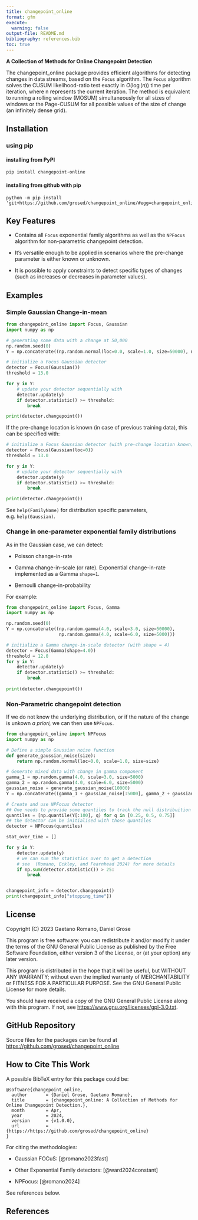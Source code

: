 ```yaml
---
title: changepoint_online
format: gfm
execute:
  warning: false
output-file: README.md
bibliography: references.bib
toc: true
---
```


**A Collection of Methods for Online Changepoint Detection**

The changepoint_online package provides efficient algorithms for detecting changes in data streams, based on the `Focus` algorithm. The `Focus` algorithm solves the CUSUM likelihood-ratio test exactly in $O(\log(n))$ time per iteration, where n represents the current iteration. The method is equivalent to running a rolling window (MOSUM) simultaneously for all sizes of windows or the Page-CUSUM for all possible values of the size of change (an infinitely dense grid).

## Installation

### using pip

#### installing from PyPI

```         
pip install changepoint-online
```

#### installing from github with pip

```         
python -m pip install 'git+https://github.com/grosed/changepoint_online/#egg=changepoint_online&subdirectory=python/package'
```

## Key Features

-   Contains all `Focus` exponential family algorithms as well as the `NPFocus` algorithm for non-parametric changepoint detection.

-   It's versatile enough to be applied in scenarios where the pre-change parameter is either known or unknown.

-   It is possible to apply constraints to detect specific types of changes (such as increases or decreases in parameter values).

## Examples

### Simple Gaussian Change-in-mean

```python
from changepoint_online import Focus, Gaussian
import numpy as np

# generating some data with a change at 50,000
np.random.seed(0)
Y = np.concatenate((np.random.normal(loc=0.0, scale=1.0, size=50000), np.random.normal(loc=2.0, scale=1.0, size=5000)))

# initialize a Focus Gaussian detector
detector = Focus(Gaussian())
threshold = 13.0

for y in Y:
    # update your detector sequentially with
    detector.update(y)
    if detector.statistic() >= threshold:
        break

print(detector.changepoint())
```

If the pre-change location is known (in case of previous training data), this can be specified with:

```python
# initialize a Focus Gaussian detector (with pre-change location known)
detector = Focus(Gaussian(loc=0))
threshold = 13.0

for y in Y:
    # update your detector sequentially with
    detector.update(y)
    if detector.statistic() >= threshold:
        break

print(detector.changepoint())
```

See `help(FamilyName)` for distribution specific parameters, e.g. `help(Gaussian)`.

### Change in one-parameter exponential family distributions

As in the Gaussian case, we can detect:

-   Poisson change-in-rate

-   Gamma change-in-scale (or rate). Exponential change-in-rate implemented as a Gamma `shape=1`.

-   Bernoulli change-in-probability

For example:

```python
from changepoint_online import Focus, Gamma
import numpy as np 

np.random.seed(0)
Y = np.concatenate((np.random.gamma(4.0, scale=3.0, size=50000), 
                    np.random.gamma(4.0, scale=6.0, size=5000)))

# initialize a Gamma change-in-scale detector (with shape = 4)
detector = Focus(Gamma(shape=4.0))
threshold = 12.0
for y in Y:
    detector.update(y)
    if detector.statistic() >= threshold:
        break
        
print(detector.changepoint())
```

### Non-Parametric changepoint detection

If we do not know the underlying distribution, or if the nature of the change is unkown *a priori,* we can then use `NPFocus`.

```python
from changepoint_online import NPFocus
import numpy as np

# Define a simple Gaussian noise function
def generate_gaussian_noise(size):
    return np.random.normal(loc=0.0, scale=1.0, size=size)

# Generate mixed data with change in gamma component
gamma_1 = np.random.gamma(4.0, scale=3.0, size=5000)
gamma_2 = np.random.gamma(4.0, scale=6.0, size=5000)
gaussian_noise = generate_gaussian_noise(10000)
Y = np.concatenate((gamma_1 + gaussian_noise[:5000], gamma_2 + gaussian_noise[5000:]))

# Create and use NPFocus detector
## One needs to provide some quantiles to track the null distribuition over
quantiles = [np.quantile(Y[:100], q) for q in [0.25, 0.5, 0.75]]
## the detector can be initialised with those quantiles
detector = NPFocus(quantiles)

stat_over_time = []

for y in Y:
    detector.update(y)
    # we can sum the statistics over to get a detection
    # see  (Romano, Eckley, and Fearnhead 2024) for more details
    if np.sum(detector.statistic()) > 25:
        break


changepoint_info = detector.changepoint()
print(changepoint_info["stopping_time"])
```

## License

Copyright (C) 2023 Gaetano Romano, Daniel Grose

This program is free software: you can redistribute it and/or modify it under the terms of the GNU General Public License as published by the Free Software Foundation, either version 3 of the License, or (at your option) any later version.

This program is distributed in the hope that it will be useful, but WITHOUT ANY WARRANTY; without even the implied warranty of MERCHANTABILITY or FITNESS FOR A PARTICULAR PURPOSE. See the GNU General Public License for more details.

You should have received a copy of the GNU General Public License along with this program. If not, see <https://www.gnu.org/licenses/gpl-3.0.txt>.

## GitHub Repository

Source files for the packages can be found at <https://github.com/grosed/changepoint_online>

## How to Cite This Work

A possible BibTeX entry for this package could be:

```         
@software{changepoint_online,
  author       = {Daniel Grose, Gaetano Romano},
  title        = {changepoint_online: A Collection of Methods for Online Changepoint Detection.},
  month        = Apr,
  year         = 2024,
  version      = {v1.0.0},
  url          = {https://https://github.com/grosed/changepoint_online}
}
```

For citing the methodologies:

-   Gaussian FOCuS: [@romano2023fast]

-   Other Exponential Family detectors: [@ward2024constant]

-   NPFocus: [@romano2024]

See references below.

## References